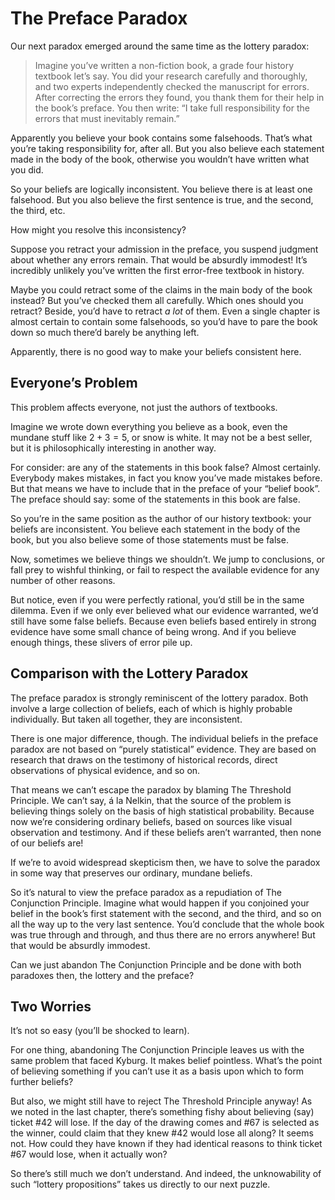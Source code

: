 # The Preface Paradox

Our next paradox emerged around the same time as the lottery paradox:

> Imagine you've written a non-fiction book, a grade four history textbook let's say. You did your research carefully and thoroughly, and two experts independently checked the manuscript for errors. After correcting the errors they found, you thank them for their help in the book's preface. You then write: "I take full responsibility for the errors that must inevitably remain."

Apparently you believe your book contains some falsehoods. That's what you're taking responsibility for, after all. But you also believe each statement made in the body of the book, otherwise you wouldn't have written what you did.

So your beliefs are logically inconsistent. You believe there is at least one falsehood. But you also believe the first sentence is true, and the second, the third, etc.

How might you resolve this inconsistency?

Suppose you retract your admission in the preface, you suspend judgment about whether any errors remain. That would be absurdly immodest! It's incredibly unlikely you've written the first error-free textbook in history.

Maybe you could retract some of the claims in the main body of the book instead? But you've checked them all carefully. Which ones should you retract?
Beside, you'd have to retract *a lot* of them. Even a single chapter is almost certain to contain some falsehoods, so you'd have to pare the book down so much there'd barely be anything left.

Apparently, there is no good way to make your beliefs consistent here.


## Everyone's Problem

This problem affects everyone, not just the authors of textbooks.

Imagine we wrote down everything you believe as a book, even the mundane stuff like $2 + 3 = 5$, or snow is white. It may not be a best seller, but it is philosophically interesting in another way.

For consider: are any of the statements in this book false? Almost certainly. Everybody makes mistakes, in fact you know you've made mistakes before. But that means we have to include that in the preface of your "belief book". The preface should say: some of the statements in this book are false.

So you're in the same position as the author of our history textbook: your beliefs are inconsistent. You believe each statement in the body of the book, but you also believe some of those statements must be false.

Now, sometimes we believe things we shouldn't. We jump to conclusions, or fall prey to wishful thinking, or fail to respect the available evidence for any number of other reasons.

But notice, even if you were perfectly rational, you'd still be in the same dilemma. Even if we only ever believed what our evidence warranted, we'd still have some false beliefs. Because even beliefs based entirely in strong evidence have some small chance of being wrong. And if you believe enough things, these slivers of error pile up.


## Comparison with the Lottery Paradox

The preface paradox is strongly reminiscent of the lottery paradox. Both involve a large collection of beliefs, each of which is highly probable individually. But taken all together, they are inconsistent.

There is one major difference, though. The individual beliefs in the preface paradox are not based on "purely statistical" evidence. They are based on research that draws on the testimony of historical records, direct observations of physical evidence, and so on.

That means we can't escape the paradox by blaming The Threshold Principle. We can't say, á la Nelkin, that the source of the problem is believing things solely on the basis of high statistical probability. Because now we're considering ordinary beliefs, based on sources like visual observation and testimony. And if these beliefs aren't warranted, then none of our beliefs are!

If we're to avoid widespread skepticism then, we have to solve the paradox in some way that preserves our ordinary, mundane beliefs.

So it's natural to view the preface paradox as a repudiation of The Conjunction Principle. Imagine what would happen if you conjoined your belief in the book's first statement with the second, and the third, and so on all the way up to the very last sentence. You'd conclude that the whole book was true through and through, and thus there are no errors anywhere! But that would be absurdly immodest.

Can we just abandon The Conjunction Principle and be done with both paradoxes then, the lottery and the preface?


## Two Worries

It's not so easy (you'll be shocked to learn).

For one thing, abandoning The Conjunction Principle leaves us with the same problem that faced Kyburg. It makes belief pointless. What's the point of believing something if you can't use it as a basis upon which to form further beliefs?

But also, we might still have to reject The Threshold Principle anyway! As we noted in the last chapter, there's something fishy about believing (say) ticket #42 will lose. If the day of the drawing comes and #67 is selected as the winner, could claim that they knew #42 would lose all along? It seems not. How could they have known if they had identical reasons to think ticket #67 would lose, when it actually won?

So there's still much we don't understand. And indeed, the unknowability of such "lottery propositions" takes us directly to our next puzzle.
